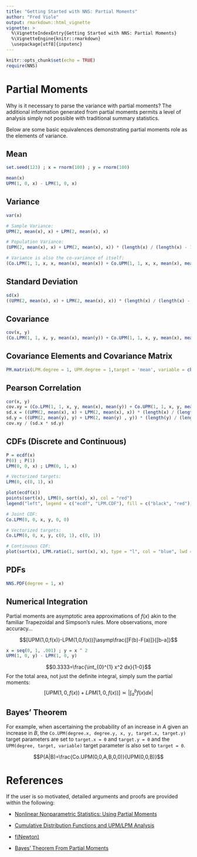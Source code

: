 ---
title: "Getting Started with NNS: Partial Moments"
author: "Fred Viole"
output: rmarkdown::html_vignette
vignette: >
  %\VignetteIndexEntry{Getting Started with NNS: Partial Moments}
  %\VignetteEngine{knitr::rmarkdown}
  \usepackage[utf8]{inputenc}
---

```{r setup, include=FALSE}
knitr::opts_chunk$set(echo = TRUE)
require(NNS)
```

# Partial Moments

Why is it necessary to parse the variance with partial moments?  The additional information generated from partial moments permits a level of analysis simply not possible with traditional summary statistics.

Below are some basic equivalences demonstrating partial moments role as the elements of variance.

## Mean
```{r mean}
set.seed(123) ; x = rnorm(100) ; y = rnorm(100)

mean(x)
UPM(1, 0, x) - LPM(1, 0, x)
```

## Variance
```{r variance}
var(x)

# Sample Variance:
UPM(2, mean(x), x) + LPM(2, mean(x), x)

# Population Variance:
(UPM(2, mean(x), x) + LPM(2, mean(x), x)) * (length(x) / (length(x) - 1))

# Variance is also the co-variance of itself:
(Co.LPM(1, 1, x, x, mean(x), mean(x)) + Co.UPM(1, 1, x, x, mean(x), mean(x)) - D.LPM(1, 1, x, x, mean(x), mean(x)) - D.UPM(1, 1, x, x, mean(x), mean(x))) * (length(x) / (length(x) - 1))
```


## Standard Deviation
```{r stdev}
sd(x)
((UPM(2, mean(x), x) + LPM(2, mean(x), x)) * (length(x) / (length(x) - 1))) ^ .5
```

## Covariance
```{r covariance}
cov(x, y)
(Co.LPM(1, 1, x, y, mean(x), mean(y)) + Co.UPM(1, 1, x, y, mean(x), mean(y)) - D.LPM(1, 1, x, y, mean(x), mean(y)) - D.UPM(1, 1, x, y, mean(x), mean(y))) * (length(x) / (length(x) - 1))
```

## Covariance Elements and Covariance Matrix
```{r cov_dec}
PM.matrix(LPM.degree = 1, UPM.degree = 1,target = 'mean', variable = cbind(x, y), pop.adj = TRUE)
```

## Pearson Correlation
```{r pearson}
cor(x, y)
cov.xy = (Co.LPM(1, 1, x, y, mean(x), mean(y)) + Co.UPM(1, 1, x, y, mean(x), mean(y)) - D.LPM(1, 1, x, y, mean(x), mean(y)) - D.UPM(1, 1, x, y, mean(x), mean(y))) * (length(x) / (length(x) - 1))
sd.x = ((UPM(2, mean(x), x) + LPM(2, mean(x), x)) * (length(x) / (length(x) - 1))) ^ .5
sd.y = ((UPM(2, mean(y), y) + LPM(2, mean(y) , y)) * (length(y) / (length(y) - 1))) ^ .5
cov.xy / (sd.x * sd.y)
```

## CDFs (Discrete and Continuous)
```{r cdfs,fig.align="center",fig.width=5,fig.height=3}
P = ecdf(x)
P(0) ; P(1)
LPM(0, 0, x) ; LPM(0, 1, x)

# Vectorized targets:
LPM(0, c(0, 1), x)

plot(ecdf(x))
points(sort(x), LPM(0, sort(x), x), col = "red")
legend("left", legend = c("ecdf", "LPM.CDF"), fill = c("black", "red"), border = NA, bty = "n")

# Joint CDF:
Co.LPM(0, 0, x, y, 0, 0)

# Vectorized targets:
Co.LPM(0, 0, x, y, c(0, 1), c(0, 1))

# Continuous CDF:
plot(sort(x), LPM.ratio(1, sort(x), x), type = "l", col = "blue", lwd = 3, xlab = "x")
```


## PDFs
```{r pdfs,fig.align="center",fig.width=5,fig.height=3}
NNS.PDF(degree = 1, x)
```

## Numerical Integration
Partial moments are asymptotic area approximations of $f(x)$ akin to the familiar Trapezoidal and Simpson's rules.  More observations, more accuracy...

$$[UPM(1,0,f(x))-LPM(1,0,f(x))]\asymp\frac{[F(b)-F(a)]}{[b-a]}$$

```{r numerical integration}
x = seq(0, 1, .001) ; y = x ^ 2
UPM(1, 0, y) - LPM(1, 0, y)
```

$$0.3333=\frac{\int_{0}^{1} x^2 dx}{1-0}$$
For the total area, not just the definite integral, simply sum the partial moments:
$$[UPM(1,0,f(x))+LPM(1,0,f(x))]\asymp\left\lvert{\int_{a}^{b} f(x)dx}\right\rvert$$

## Bayes' Theorem
For example, when ascertaining the probability of an increase in $A$ given an increase in $B$, the `Co.UPM(degree.x, degree.y, x, y, target.x, target.y)` target parameters are set to `target.x = 0` and `target.y = 0` and the `UPM(degree, target, variable)` target parameter is also set to `target = 0`.

$$P(A|B)=\frac{Co.UPM(0,0,A,B,0,0)}{UPM(0,0,B)}$$

# References
If the user is so motivated, detailed arguments and proofs are provided within the following:

* [Nonlinear Nonparametric Statistics: Using Partial Moments](http://a.co/5bpHvUg)

* [Cumulative Distribution Functions and UPM/LPM Analysis](https://ssrn.com/abstract=2148482)

* [f(Newton)](https://ssrn.com/abstract=2186471)

* [Bayes' Theorem From Partial Moments](https://github.com/OVVO-Financial/NNS/blob/NNS-Beta-Version/examples/Bayes'%20Theorem%20From%20Partial%20Moments.pdf)
